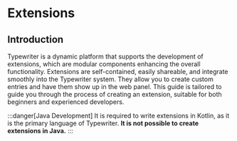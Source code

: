 # Extensions
## Introduction
Typewriter is a dynamic platform that supports the development of extensions, which are modular components enhancing the overall functionality.
Extensions are self-contained, easily shareable, and integrate smoothly into the Typewriter system.
They allow you to create custom entries and have them show up in the web panel.
This guide is tailored to guide you through the process of creating an extension, suitable for both beginners and experienced developers.

:::danger[Java Development]
It is required to write extensions in Kotlin, as it is the primary language of Typewriter. **It is not possible to create extensions in Java.**
:::

